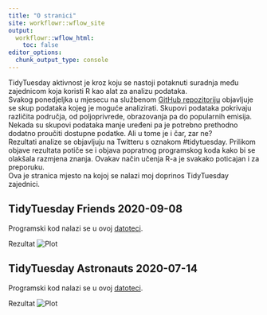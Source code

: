 ```yaml
---
title: "O stranici"
site: workflowr::wflow_site
output:
  workflowr::wflow_html:
    toc: false
editor_options:
  chunk_output_type: console
---
```


:::note
TidyTuesday aktivnost je kroz koju se nastoji potaknuti suradnja među zajednicom koja koristi R kao alat za analizu podataka. <br>
Svakog ponedjeljka u mjesecu na službenom [GitHub repozitoriju](https://github.com/rfordatascience/tidytuesday) objavljuje se skup podataka kojeg je moguće analizirati. Skupovi podataka pokrivaju različita područja, od poljoprivrede, obrazovanja pa do popularnih emisija. Nekada su skupovi podataka manje uređeni pa je potrebno prethodno dodatno proučiti dostupne podatke. Ali u tome je i čar, zar ne? <br>
Rezultati analize se objavljuju na Twitteru s oznakom #tidytuesday. Prilikom objave rezultata potiče se i objava popratnog programskog koda kako bi se olakšala razmjena znanja. Ovakav način učenja R-a je svakako poticajan i za preporuku. <br> 
Ova je stranica mjesto na kojoj se nalazi moj doprinos TidyTuesday zajednici. 
:::

## TidyTuesday Friends 2020-09-08
Programski kod nalazi se u ovoj [datoteci](ttw37friends.html).

Rezultat
![Plot](figure/ttw37friends.Rmd/PlotTTw37.png)

## TidyTuesday Astronauts 2020-07-14
Programski kod nalazi se u ovoj [datoteci](ttw29astronauts.html).

Rezultat
![Plot](figure/ttw29astronauts.Rmd/PlotTTw29.png)


